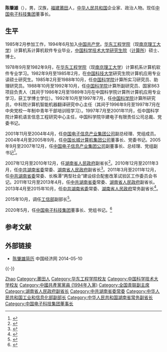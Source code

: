 '''陈肇雄'''（{{bd|1961年|9月||catIdx=C陈}}），男，汉族，[[福建|福建]][[莆田|莆田]]人，[[中华人民共和国|中华人民共和国]]企业家、政治人物。现任[[中国电子科技集团|中国电子科技集团]]董事长。

== 生平 ==
1985年2月参加工作，1994年6月加入[[中国共产党|中国共产党]]。[[华东工程学院|华东工程学院]]（现[[南京理工大学|南京理工大学]]）计算机系计算机软件专业毕业，[[中国科学技术大学研究生院|中国科学技术大学研究生院]]（[[中国科学院计算技术研究所|计算所]]）硕士、博士。

1978年9月至1982年9月，在[[华东工程学院|华东工程学院]]（现[[南京理工大学|南京理工大学]]）计算机系计算机软件专业学习。1982年9月至1985年2月，在[[中国科技大学|中国科技大学]]研究生院计算机应用专业读硕士研究生。1985年2月至1988年10月，任[[中国科学院|中国科学院]]计算所实习研究员、助理研究员。1988年10月至1992年10月，任[[中国科学院|中国科学院]]计算所副研究员、国家863项目负责人（其间于1986年2月至1989年3月在中国科学院计算所计算机应用专业学习，获工学博士学位）。1992年10月至1997年7月，任[[中国科学院|中国科学院]]计算所研究员，中科院计算机智能机器翻译研究中心主任（其间于1996年9月至1997年7月在中央党校一年制中青年干部培训班学习）。1997年7月至2001年11月，任中国科学院计算机语言信息工程研究中心主任，中国科学院华建电子有限责任公司总裁、党委书记。

2001年11月至2004年4月，任[[中国电子信息产业集团公司|中国电子信息产业集团公司]]副总经理、党组成员。2004年4月至2005年9月，任[[中国长城计算机集团公司|中国长城计算机集团公司]]董事长、党委书记。2005年9月至2007年12月，任[[中国电子信息产业集团公司|中国电子信息产业集团公司]]副董事长、总经理、党组副书记<ref>{{Cite web |url=http://tech.sina.com.cn/it/2007-12-25/09081934251.shtml |title=存档副本 |accessdate=2013-09-19 |archive-date=2015-10-30 |archive-url=https://web.archive.org/web/20151030234652/http://tech.sina.com.cn/it/2007-12-25/09081934251.shtml |dead-url=no }}</ref>。

2007年12月至2010年12月，任[[湖南省人民政府|湖南省人民政府]]副省长<ref>{{cite web |url=http://politics.people.com.cn/GB/41223/6705528.html |title=存档副本 |accessdate=2012-01-30 |deadurl=yes |archiveurl=https://web.archive.org/web/20120506173409/http://politics.people.com.cn/GB/41223/6705528.html |archivedate=2012-05-06 }}</ref>。2010年12月至2011年3月，任[[中共湖南省委|中共湖南省委]]常委、[[湖南省人民政府|湖南省人民政府]]副省长<ref>{{Cite web |url=http://news.china.com/domestic/945/20111123/16883581.html |title=存档副本 |accessdate=2012-01-30 |archive-date=2015-11-25 |archive-url=https://web.archive.org/web/20151125065306/http://news.china.com/domestic/945/20111123/16883581.html |dead-url=no }}</ref>。2011年3月至2011年12月，任[[中共湖南省委|中共湖南省委]]常委、长株潭“两型社会”建设综合配套改革试验区工作委员会书记。2011年12月至2013年4月，任[[中共湖南省委|中共湖南省委]]常委、[[湖南省人民政府|湖南省人民政府]]副省长。2013年4月至2015年10月，任[[中共湖南省委|中共湖南省委]]常委、[[湖南省人民政府|湖南省人民政府]]常务副省长<ref>{{cite web|title=常务副省长陈肇雄简历|url=http://www.hunan.gov.cn/zw/zfld/czx/grjl_55020/201307/t20130709_1375537.html|accessdate=2015-09-13|newspaper=湖南省人民政府门户网站|deadurl=yes|archiveurl=https://web.archive.org/web/20151020181609/http://www.hunan.gov.cn/zw/zfld/czx/grjl_55020/201307/t20130709_1375537.html|archivedate=2015年10月20日|df=}}</ref>。

2015年10月，调任[[中华人民共和国工业和信息化部|工信部]]副部长<ref>{{cite web|url=http://news.ifeng.com/a/20151017/45429375_0.shtml|title=湖南省委常委、常务副省长陈肇雄调任工信部副部长|accessdate=2015-10-17|publisher=凤凰网|archive-date=2015-10-18|archive-url=https://web.archive.org/web/20151018103038/http://news.ifeng.com/a/20151017/45429375_0.shtml|dead-url=no}}</ref>。

2020年5月，任[[中国电子科技集团|中国电子科技集团]]董事长、党组书记。<ref>{{Cite web|title=工信部副部长陈肇雄出任中国电科董事长(简历)_中国经济网——国家经济门户|url=http://district.ce.cn/newarea/sddy/202005/20/t20200520_34943520.shtml|accessdate=2020-05-20|work=中国经济网}}</ref>

== 参考文献 ==
{{reflist}}

== 外部链接 ==
* [https://web.archive.org/web/20150923224330/http://www.ce.cn/xwzx/gnsz/gdxw/201112/05/t20111205_22891012.shtml 陈肇雄简历] 中国经济网 2014-05-10

{{start box}}
{{s-gov|prc}}
{{s-before|[[于来山|于来山]]}}
{{s-title|[[湖南省人民政府|湖南省人民政府]]常务副省长|2013年4月-2015年10月}}
{{s-after|[[陈向群|陈向群]]}}
{{s-ppo|cpc}}
{{s-new}}
{{s-title|中共湖南省长株潭<br>“两型社会”建设综合配套改革试验区<br>工作委员会书记|2011年4月-2011年12月}} 
{{s-after|[[张文雄|张文雄]]}}
{{s-bus}}
{{s-before|[[廖幼鸣|廖幼鸣]]}}
{{s-title|[[中国电子信息产业集团公司|中国电子信息产业集团公司]]总经理|2005年9月-2007年12月}} 
{{s-after|[[刘烈宏|刘烈宏]]}}
{{s-before|[[王之_(1942年)|王　之]]}}
{{s-title|[[中国长城计算机集团公司|中国长城计算机集团公司]]董事长|2004年4月-2005年9月}} 
{{s-after|？}}
{{end box}}
{{-}}

{{1996届中央党校一年制中青年干部培训班}}
{{Navboxes 
| title  = 陈肇雄在[[中华全国青年联合会|中华全国青年联合会]]的职务
| list1  =
{{中华全国青年联合会第八届委员会}}
{{中华全国青年联合会第九届委员会}}
{{中华全国青年联合会第十届委员会}}
}}

{{Authority control}}
{{DEFAULTSORT:Chen陈}}
[[Category:陈姓|Zhao]]
[[Category:莆田人|Category:莆田人]]
[[Category:华东工程学院校友|Category:华东工程学院校友]]
[[Category:中国科学技术大学校友|Category:中国科学技术大学校友]]
[[Category:中國共產黨黨員_(1994年入黨)|Category:中國共產黨黨員 (1994年入黨)]]
[[Category:全国青联副主席|Category:全国青联副主席]]
[[Category:湖南省人民政府副省长|Category:湖南省人民政府副省长]]
[[Category:中共湖南省委常委|Category:中共湖南省委常委]]
[[Category:中华人民共和国工业和信息化部副部长|Category:中华人民共和国工业和信息化部副部长]]
[[Category:中华人民共和国湖南省常务副省长|Category:中华人民共和国湖南省常务副省长]]
[[Category:中国电子科技集团董事长|Category:中国电子科技集团董事长]]